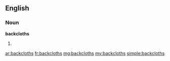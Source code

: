==English==

===Noun===
'''backcloths'''

# {{plural of|backcloth}}

[[ar:backcloths]]
[[fr:backcloths]]
[[mg:backcloths]]
[[my:backcloths]]
[[simple:backcloths]]